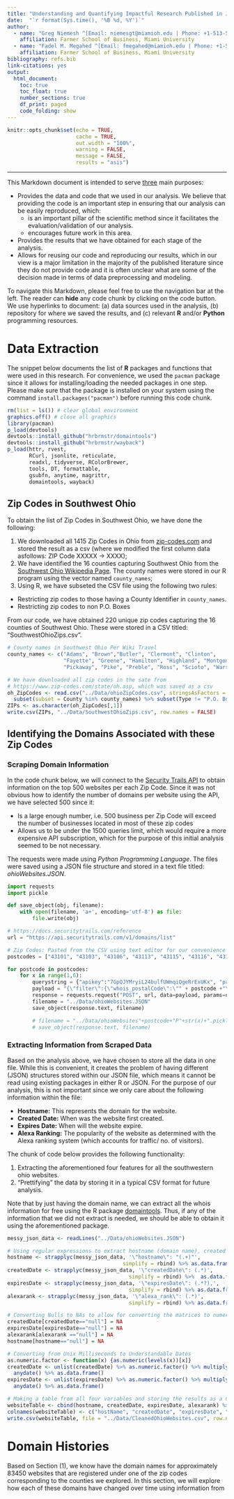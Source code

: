```yaml
---
title: "Understanding and Quantifying Impactful Research Published in JQT"
date:  "`r format(Sys.time(), '%B %d, %Y')`"
author:
  - name: "Greg Niemesh ^[Email: niemesgt@miamioh.edu | Phone: +1-513-529-42150 | Website: <a href=\"https://miamioh.edu/fsb/directory/?up=/directory/niemesgt\">Miami University Official</a> ]"
    affiliation: Farmer School of Business, Miami University
  - name: "Fadel M. Megahed ^[Email: fmegahed@miamioh.edu | Phone: +1-513-529-4185 | Website: <a href=\"https://miamioh.edu/fsb/directory/?up=/directory/megahefm\">Miami University Official</a>]"
    affiliation: Farmer School of Business, Miami University
bibliography: refs.bib
link-citations: yes
output: 
  html_document:
    toc: true
    toc_float: true
    number_sections: true
    df_print: paged
    code_folding: show
---
```


```r
knitr::opts_chunk$set(echo = TRUE,
                      cache = TRUE,
                      out.width = "100%",
                      warning = FALSE,
                      message = FALSE,
                      results = "asis") 
```

---

This Markdown document is intended to serve <span style="text-decoration:underline">three</span> main purposes:

* Provides the data and code that we used in our analysis. We believe that providing the code is an important step in ensuring that our analysis can be easily reproduced, which:
  - is an important pillar of the scientific method since it facilitates the evaluation/validation of our analysis.
  - encourages future work in this area.
* Provides the results that we have obtained for each stage of the analysis.
* Allows for reusing our code and reproducing our results, which in our view is a major limitation in the majority of the published literature since they do not provide code and it is often unclear what are some of the decision made in terms of data preprocessing and modeling.

To navigate this Markdown, please feel free to use the navigation bar at the left. The reader can **hide** any code chunk by clicking on the code button. We use hyperlinks to document: (a) data sources used in the analysis, (b) repository for where we saved the results, and (c) relevant **R** and/or **Python** programming resources.


# Data Extraction

The snippet below documents the list of **R** packages and functions that were used in this research. For convenience, we used the `pacman` package since it allows for installing/loading the needed packages in one step. Please make sure that the package is installed on your system using the command `install.packages("pacman")` before running this code chunk.

```r
rm(list = ls()) # clear global environment
graphics.off() # close all graphics
library(pacman)
p_load(devtools)
devtools::install_github("hrbrmstr/domaintools")
devtools::install_github("hrbrmstr/wayback")
p_load(httr, rvest, 
       RCurl, jsonlite, reticulate,
       readxl, tidyverse, RColorBrewer,
       tools, DT, formattable,
       gsubfn, anytime, magrittr, 
       domaintools, wayback)

```


## Zip Codes in Southwest Ohio {.tabset .tabset-fade}
To obtain the list of Zip Codes in Southwest Ohio, we have done the following:

1. We downloaded all 1415 Zip Codes in Ohio from [zip-codes.com](https://www.zip-codes.com/state/oh.asp) and stored the result as a csv (where we modified the first column data asfollows: ZIP Code XXXXX -> XXXX);
2. We have identified the 16 counties capturing Southwest Ohio from the [Southwest Ohio Wikipedia Page](https://wikitravel.org/en/Southwest_Ohio). The county names were stored in our R program using the vector named ```county_names```;
3. Using R, we have subseted the CSV file using the following two rules:
- Restricting zip codes to those having a County Identifier in ```county_names```.
- Restricting zip codes to non P.O. Boxes

From our code, we have obtained 220 unique zip codes capturing the 16 counties of Southwest Ohio. These were stored in a CSV titled: "SouthwestOhioZips.csv".


```r
# County names in Southwest Ohio Per Wiki Travel
county_names <- c("Adams", "Brown","Butler", "Clermont", "Clinton",
                  "Fayette", "Greene", "Hamilton", "Highland", "Montgomery",
                  "Pickaway", "Pike", "Preble", "Ross", "Scioto", "Warren")

# We have downloaded all zip codes in the sate from
# https://www.zip-codes.com/state/oh.asp, which was saved as a csv
oh_ZipCodes <- read.csv("../Data/ohioZipCodes.csv", stringsAsFactors = F) %>% 
  subset(subset = County %in% county_names) %>% subset(Type != "P.O. Box")
ZIPs <- as.character(oh_ZipCodes[,1])
write.csv(ZIPs, "../Data/SouthwestOhioZips.csv", row.names = FALSE)
```

## Identifying the Domains Associated with these Zip Codes

### Scraping Domain Information
In the code chunk below, we will connect to the [Security Trails API](https://securitytrails.com/) to obtain information on the top 500 websites per each Zip Code. Since it was not obvious how to identify the number of domains per website using the API, we have selected 500 since it:

* Is a large enough number, i.e. 500 business per Zip Code will exceed the number of businesses located in most of these zip codes
* Allows us to be under the 1500 queries limit, which would require a more expensive API subscription, which for the purpose of this initial analysis seemed to be not necessary.

The requests were made using *Python Programming Language*. The files were saved using a JSON file structure and stored in a text file titled: *ohioWebsites.JSON*.

```python
import requests
import pickle

def save_object(obj, filename):
    with open(filename, 'a+', encoding='utf-8') as file:
        file.write(obj)

# https://docs.securitytrails.com/reference
url = "https://api.securitytrails.com/v1/domains/list"

# Zip Codes: Pasted from the CSV using text editor for our convenience 
postcodes = ["43101", "43103", "43106", "43113", "43115", "43116", "43117", "43128", "43142", "43145", "43146", "43156", "43160", "43164", "45001", "45002", "45003", "45004", "45005", "45011", "45012", "45013", "45014", "45015", "45018", "45030", "45032", "45033", "45034", "45036", "45039", "45040", "45041", "45042", "45044", "45050", "45051", "45052", "45053", "45054", "45055", "45056", "45061", "45062", "45063", "45064", "45065", "45066", "45067", "45068", "45069", "45070", "45071", "45101", "45102", "45103", "45105", "45106", "45107", "45111", "45112", "45113", "45114", "45115", "45118", "45119", "45120", "45121", "45122", "45123", "45130", "45131", "45132", "45133", "45135", "45140", "45142", "45144", "45146", "45147", "45148", "45150", "45152", "45153", "45154", "45155", "45156", "45157", "45158", "45159", "45160", "45162", "45164", "45166", "45167", "45168", "45169", "45171", "45172", "45174", "45176", "45177", "45201", "45202", "45203", "45204", "45205", "45206", "45207", "45208", "45209", "45211", "45212", "45213", "45214", "45215", "45216", "45217", "45218", "45219", "45220", "45221", "45222", "45223", "45224", "45225", "45226", "45227", "45229", "45230", "45231", "45232", "45233", "45234", "45235", "45236", "45237", "45238", "45239", "45240", "45241", "45242", "45243", "45244", "45245", "45246", "45247", "45248", "45249", "45250", "45251", "45252", "45253", "45254", "45255", "45258", "45262", "45263", "45264", "45267", "45268", "45269", "45270", "45271", "45273", "45274", "45275", "45277", "45280", "45296", "45298", "45299", "45301", "45305", "45307", "45309", "45311", "45314", "45315", "45316", "45320", "45321", "45322", "45324", "45325", "45327", "45330", "45335", "45338", "45342", "45343", "45345", "45347", "45354", "45370", "45377", "45378", "45381", "45382", "45384", "45385", "45387", "45401", "45402", "45403", "45404", "45405", "45406", "45409", "45410", "45412", "45413", "45414", "45415", "45416", "45417", "45419", "45420", "45422", "45423", "45424", "45426", "45428", "45429", "45430", "45431", "45432", "45433", "45434", "45435", "45437", "45439", "45440", "45441", "45448", "45449", "45458", "45459", "45469", "45470", "45475", "45479", "45481", "45482", "45490", "45601", "45612", "45613", "45616", "45617", "45618", "45624", "45628", "45629", "45630", "45633", "45636", "45642", "45644", "45646", "45647", "45648", "45650", "45652", "45653", "45657", "45660", "45661", "45662", "45663", "45671", "45673", "45677", "45679", "45681", "45682", "45683", "45684", "45687", "45690", "45693", "45694", "45697", "45699", "45999"]

for postcode in postcodes:
    for x in range(1,6):
        querystring = {"apikey":"7GpQJYMryiL24bulfUWmqiQgeRrExUKx", "page":str(x)}
        payload = "{\"filter\":{\"whois_postalCode\":\"" + postcode +"\"}}"
        response = requests.request("POST", url, data=payload, params=querystring)
        filename = "../Data/ohioWebsites.JSON"
        save_object(response.text, filename)

        # filename = "../Data/ohioWebsites"+postcode+"P"+str(x)+".pickle"
        # save_object(response.text, filename)
```


### Extracting Information from Scraped Data
Based on the analysis above, we have chosen to store all the data in one file.  While this is convenient, it creates the problem of having different (JSON) structures stored within our JSON file, which means it cannot be read using existing packages in either R or JSON. For the purpose of our analysis, this is not important since we only care about the following information within the file:

* **Hostname:** This represents the domain for the website.
* **Created Date:** When was the website first created.
* **Expires Date:** When will the website expire.
* **Alexa Ranking:** The popularity of the website as determined with the Alexa ranking system (which accounts for traffic/ no. of visitors).

The chunk of code below provides the following functionality:

1. Extracting the aforementioned four features for all the southwestern ohio websites.
2. "Prettifying" the data by storing it in a typical CSV format for future analysis.

Note that by just having the domain name, we can extract all the whois information for free using the R package [domaintools](https://github.com/hrbrmstr/domaintools). Thus, if any of the information that we did not extract is needed, we should be able to obtain it using the aforementioned package.

```r
messy_json_data <- readLines("../Data/ohioWebsites.JSON")

# Using regular expressions to extract hostname (domain name), created date, expiration date and alexa website popularity data from the messy JSON file
hostname <- strapplyc(messy_json_data, '\"hostname\": "(.+)"', 
                                     simplify = rbind) %>% as.data.frame() 
createdDate <- strapplyc(messy_json_data, '\"createdDate\": (.*)',
                                       simplify = rbind) %>%  as.data.frame()
expiresDate <- strapplyc(messy_json_data, '\"expiresDate\": (.*?),',
                                       simplify = rbind) %>% as.data.frame()
alexarank <- strapplyc(messy_json_data, '\"alexa_rank\": (.*)',
                                       simplify = rbind) %>% as.data.frame()

# Converting Nulls to NAs to allow for converting the matrices to numeric
createdDate[createdDate=="null"] = NA
expiresDate[expiresDate=="null"] = NA
alexarank[alexarank =="null"] = NA
hostname[hostname=="null"] = NA

# Converting from Unix Milliseconds to Understandable Dates
as.numeric.factor <- function(x) {as.numeric(levels(x))[x]}
createdDate <- unlist(createdDate) %>% as.numeric.factor() %>% multiply_by(0.001) %>% 
  anydate() %>% as.data.frame()
expiresDate <- unlist(expiresDate) %>% as.numeric.factor() %>% multiply_by(0.001) %>% 
  anydate() %>% as.data.frame()

# Making a table from all four variables and storing the results as a CSV for future processing
websiteTable <- cbind(hostname, createdDate, expiresDate, alexarank) %>%  as.data.frame()
colnames(websiteTable) <- c("hostName", "createdDate", "expiresDate", "alexarank")
write.csv(websiteTable, file = "../Data/CleanedOhioWebsites.csv", row.names = F)
```


# Domain Histories
Based on Section (1), we know have the domain names for approximately 83450 websites that are registered under one of the zip codes corresponding to the counties we explored. In this section, we will explore how each of these domains have changed over time using information from 
